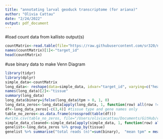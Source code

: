 ```yaml
---
title: "annotating larval geoduck transcriptome (for ariana)"
author: "Olivia Cattau"
date: "2/24/2022"
output: pdf_document
---
```

#load count data from kallisto output(s)
```r
countMatrix<-read.table(file="https://raw.githubusercontent.com/sr320/nb-2022/main/P_generosa/analyses/kallisto-0207.isoform.counts.matrix", header=TRUE, sep = '\t')
names(countMatrix)[1]<-"target_id"
head(countMatrix)
```

#use binary data to make Venn Diagram
```r
library(tidyr)
library(dplyr)
simple_data<-countMatrix
long_data<- reshape(data=simple_data, idvar="target_id", varying=c("heart", "gonad", "ctenidia", "juv_sl", "juv_amb", "larvae"), v.name=c("tpm"), times=c("heart", "gonad", "ctenidia", "juv_sl", "juv_amb", "larvae"), new.row.names=1:8183754, direction="long")
names(long_data)[2]<-"tissue"
summary(long_data)
long_data$binary=ifelse(long_data$tpm > 0, 1, 0)
long_data_zeros<-long_data[apply(long_data, 1, function(row) all(row !=0)),]
df<-long_data_zeros[-c(3,4)] #tissue type and gene names only
table_no_zeros<-as.data.frame(crossprod(table(df)))
#write.csv(table_no_zeros, file="/Users/oliviacattau/Documents/GitHub/code/characterize_larval_transciptome/pgenerosa_table_no_zeros.tab")
simple_data_cleaned<-simple_data[apply(simple_data, 1, function(row) all(row !=0)),]
genelist<-long_data_zeros %>% group_by(tissue)
genelist %>% summarise("total reads (n)"=sum(binary),  "mean tpm" = mean(tpm), "Q4 tpm" = quantile(tpm, c(0.75)))
```